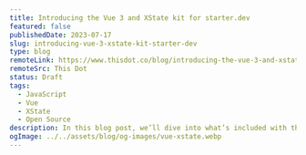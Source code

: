 ---
title: Introducing the Vue 3 and XState kit for starter.dev
featured: false
publishedDate: 2023-07-17
slug: introducing-vue-3-xstate-kit-starter-dev
type: blog
remoteLink: https://www.thisdot.co/blog/introducing-the-vue-3-and-xstate-kit-for-starter-dev
remoteSrc: This Dot
status: Draft
tags:
  - JavaScript
  - Vue
  - XState
  - Open Source
description: In this blog post, we’ll dive into what’s included with the kit, how to get started using it, and what makes this kit unique.
ogImage: ../../assets/blog/og-images/vue-xstate.webp
---
